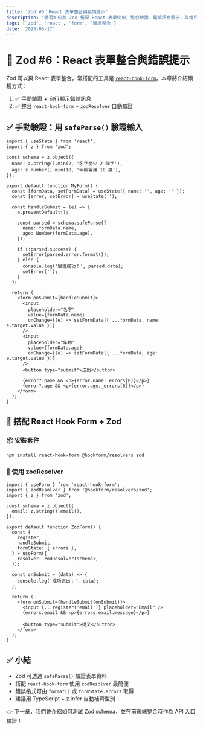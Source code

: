 ```yaml
---
title: 'Zod #6：React 表單整合與錯誤提示'
description: '學習如何將 Zod 搭配 React 表單使用，整合驗證、錯誤訊息顯示，與常見的 React Hook Form 實作方式。'
tags: ['zod', 'react', 'form', '驗證整合']
date: '2025-06-17'
---
```


# 📘 Zod #6：React 表單整合與錯誤提示

Zod 可以與 React 表單整合，常搭配的工具是 [`react-hook-form`](https://react-hook-form.com/)。本章將介紹兩種方式：

1. ✅ 手動驗證 + 自行顯示錯誤訊息
2. ✅ 整合 `react-hook-form` + `zodResolver` 自動驗證

## ✅ 手動驗證：用 `safeParse()` 驗證輸入

```tsx
import { useState } from 'react';
import { z } from 'zod';

const schema = z.object({
  name: z.string().min(2, '名字至少 2 個字'),
  age: z.number().min(18, '年齡需滿 18 歲'),
});

export default function MyForm() {
  const [formData, setFormData] = useState({ name: '', age: '' });
  const [error, setError] = useState('');

  const handleSubmit = (e) => {
    e.preventDefault();

    const parsed = schema.safeParse({
      name: formData.name,
      age: Number(formData.age),
    });

    if (!parsed.success) {
      setError(parsed.error.format());
    } else {
      console.log('驗證成功！', parsed.data);
      setError('');
    }
  };

  return (
    <form onSubmit={handleSubmit}>
      <input
        placeholder="名字"
        value={formData.name}
        onChange={(e) => setFormData({ ...formData, name: e.target.value })}
      />
      <input
        placeholder="年齡"
        value={formData.age}
        onChange={(e) => setFormData({ ...formData, age: e.target.value })}
      />
      <button type="submit">送出</button>

      {error?.name && <p>{error.name._errors[0]}</p>}
      {error?.age && <p>{error.age._errors[0]}</p>}
    </form>
  );
}
```

## 🔄 搭配 React Hook Form + Zod

### 📦 安裝套件

```bash
npm install react-hook-form @hookform/resolvers zod
```

### 🧩 使用 zodResolver

```tsx
import { useForm } from 'react-hook-form';
import { zodResolver } from '@hookform/resolvers/zod';
import { z } from 'zod';

const schema = z.object({
  email: z.string().email(),
});

export default function ZodForm() {
  const {
    register,
    handleSubmit,
    formState: { errors },
  } = useForm({
    resolver: zodResolver(schema),
  });

  const onSubmit = (data) => {
    console.log('成功送出：', data);
  };

  return (
    <form onSubmit={handleSubmit(onSubmit)}>
      <input {...register('email')} placeholder="Email" />
      {errors.email && <p>{errors.email.message}</p>}

      <button type="submit">提交</button>
    </form>
  );
}
```

## ✅ 小結

- Zod 可透過 `safeParse()` 驗證表單資料
- 搭配 `react-hook-form` 使用 `zodResolver` 最簡便
- 錯誤格式可由 `format()` 或 `formState.errors` 取得
- 建議用 TypeScript + z.infer 自動補齊型別

👉 下一章，我們會介紹如何測試 Zod schema，並在前後端整合時作為 API 入口驗證！
